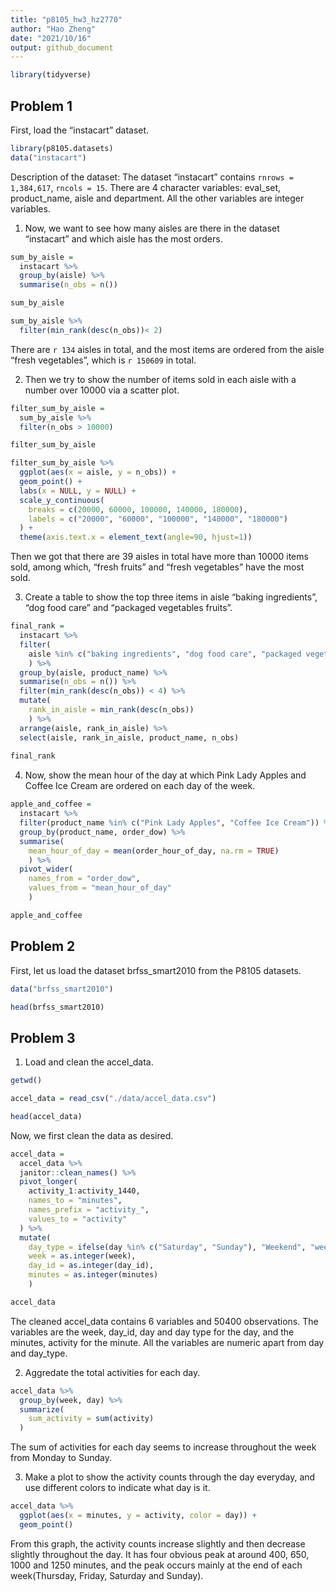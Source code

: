 ```yaml
---
title: "p8105_hw3_hz2770"
author: "Hao Zheng"
date: "2021/10/16"
output: github_document
---
```

```r
library(tidyverse)
```


## Problem 1

First, load the "instacart" dataset.
```r
library(p8105.datasets)
data("instacart")
```


Description of the dataset: The dataset "instacart" contains `rnrows = 1,384,617`, `rncols = 15`. There are 4 character variables: eval_set, product_name, aisle and department. All the other variables are integer variables.


1. Now, we want to see how many aisles are there in the dataset "instacart" and which aisle has the most orders.

```r
sum_by_aisle = 
  instacart %>% 
  group_by(aisle) %>% 
  summarise(n_obs = n())

sum_by_aisle

sum_by_aisle %>% 
  filter(min_rank(desc(n_obs))< 2)
```

There are `r 134` aisles in total, and the most items are ordered from the aisle "fresh vegetables", which is `r 150609` in total.



2. Then we try to show the number of items sold in each aisle with a number over 10000 via a scatter plot.
```r
filter_sum_by_aisle = 
  sum_by_aisle %>% 
  filter(n_obs > 10000)

filter_sum_by_aisle

filter_sum_by_aisle %>%
  ggplot(aes(x = aisle, y = n_obs)) +
  geom_point() +
  labs(x = NULL, y = NULL) +
  scale_y_continuous(
    breaks = c(20000, 60000, 100000, 140000, 180000),
    labels = c("20000", "60000", "100000", "140000", "180000")
  ) +
  theme(axis.text.x = element_text(angle=90, hjust=1))
```

Then we got that there are 39 aisles in total have more than 10000 items sold, among which, "fresh fruits" and "fresh vegetables" have the most sold.



3. Create a table to show the top three items in aisle "baking ingredients", "dog food care" and "packaged vegetables fruits".
```r
final_rank =
  instacart %>%
  filter(
    aisle %in% c("baking ingredients", "dog food care", "packaged vegetables fruits")
    ) %>% 
  group_by(aisle, product_name) %>% 
  summarise(n_obs = n()) %>% 
  filter(min_rank(desc(n_obs)) < 4) %>% 
  mutate(
    rank_in_aisle = min_rank(desc(n_obs))
    ) %>% 
  arrange(aisle, rank_in_aisle) %>% 
  select(aisle, rank_in_aisle, product_name, n_obs)
  
final_rank
```



4. Now, show the mean hour of the day at which Pink Lady Apples and Coffee Ice Cream are ordered on each day of the week.

```r
apple_and_coffee = 
  instacart %>%
  filter(product_name %in% c("Pink Lady Apples", "Coffee Ice Cream")) %>% 
  group_by(product_name, order_dow) %>%  
  summarise(
    mean_hour_of_day = mean(order_hour_of_day, na.rm = TRUE)
    ) %>% 
  pivot_wider( 
    names_from = "order_dow", 
    values_from = "mean_hour_of_day"
    ) 

apple_and_coffee
```



## Problem 2

First, let us load the dataset brfss_smart2010 from the P8105 datasets.
```r
data("brfss_smart2010")

head(brfss_smart2010)
```

<!-- First, do some data cleaning. -->
<!-- ```{r} -->
<!-- brfss_smart2010 = -->
<!--   janitor::clean_names(brfss_smart2010) %>% -->
<!--   filter(topic == "Overall Health", -->
<!--          response %in% c("Excellent", "Very good", "Good", "Fair", "Poor")) %>% -->
<!--   mutate( -->
<!--     as.factor(response, levels = (display_oreder)) -->
<!--     ) -->

<!-- head(brfss_smart2010) -->
<!-- ``` -->

<!-- 1. Find the states that were observed at 7 or more locations in 2002. -->
<!-- ```{r} -->
<!-- df = -->
<!-- brfss_smart2010 %>% -->
<!--   filter(year == 2002) %>% -->
<!--   group_by(locationabbr) %>% -->
<!--   filter(count(distinct(locationdesc)) >= 7) -->

<!-- df -->
<!-- ``` -->


## Problem 3

1. Load and clean the accel_data.
```r
getwd()

accel_data = read_csv("./data/accel_data.csv")

head(accel_data)
```

Now, we first clean the data as desired.
```r
accel_data =
  accel_data %>% 
  janitor::clean_names() %>% 
  pivot_longer(
    activity_1:activity_1440,
    names_to = "minutes",
    names_prefix = "activity_",
    values_to = "activity"
  ) %>% 
  mutate(
    day_type = ifelse(day %in% c("Saturday", "Sunday"), "Weekend", "weekday"),
    week = as.integer(week),
    day_id = as.integer(day_id),
    minutes = as.integer(minutes)
    )

accel_data

```
The cleaned accel_data contains 6 variables and 50400 observations. The variables are the week, day_id, day and day type for the day, and the minutes, activity for the minute. All the variables are numeric apart from day and day_type.


2. Aggredate the total activities for each day.
```r
accel_data %>% 
  group_by(week, day) %>% 
  summarize(
    sum_activity = sum(activity)
  )
```
The sum of activities for each day seems to increase throughout the week from Monday to Sunday.


3. Make a plot to show the activity counts through the day everyday, and use different colors to indicate what day is it.
```r
accel_data %>% 
  ggplot(aes(x = minutes, y = activity, color = day)) +
  geom_point()
```

From this graph, the activity counts increase slightly and then decrease slightly throughout the day. It has four obvious peak at around 400, 650, 1000 and 1250 minutes, and the peak occurs mainly at the end of each week(Thursday, Friday, Saturday and Sunday).